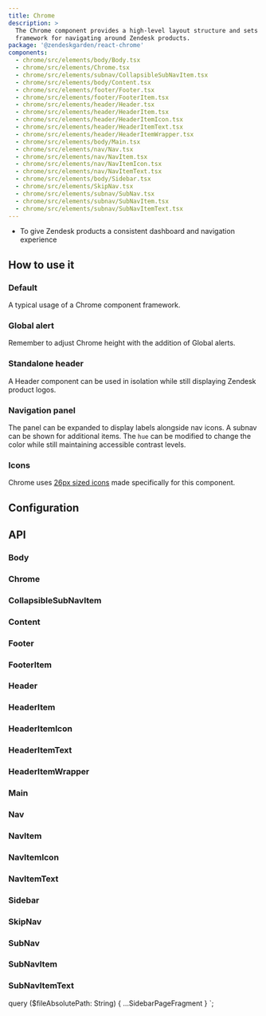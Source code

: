 ```yaml
---
title: Chrome
description: >
  The Chrome component provides a high-level layout structure and sets a
  framework for navigating around Zendesk products.
package: '@zendeskgarden/react-chrome'
components:
  - chrome/src/elements/body/Body.tsx
  - chrome/src/elements/Chrome.tsx
  - chrome/src/elements/subnav/CollapsibleSubNavItem.tsx
  - chrome/src/elements/body/Content.tsx
  - chrome/src/elements/footer/Footer.tsx
  - chrome/src/elements/footer/FooterItem.tsx
  - chrome/src/elements/header/Header.tsx
  - chrome/src/elements/header/HeaderItem.tsx
  - chrome/src/elements/header/HeaderItemIcon.tsx
  - chrome/src/elements/header/HeaderItemText.tsx
  - chrome/src/elements/header/HeaderItemWrapper.tsx
  - chrome/src/elements/body/Main.tsx
  - chrome/src/elements/nav/Nav.tsx
  - chrome/src/elements/nav/NavItem.tsx
  - chrome/src/elements/nav/NavItemIcon.tsx
  - chrome/src/elements/nav/NavItemText.tsx
  - chrome/src/elements/body/Sidebar.tsx
  - chrome/src/elements/SkipNav.tsx
  - chrome/src/elements/subnav/SubNav.tsx
  - chrome/src/elements/subnav/SubNavItem.tsx
  - chrome/src/elements/subnav/SubNavItemText.tsx
---
```


<Usage>
  <Use>
    <ul>
      <li>To give Zendesk products a consistent dashboard and navigation experience</li>
    </ul>
  </Use>
</Usage>

## How to use it

### Default

A typical usage of a Chrome component framework.


<CodeExample code={DefaultCode}>
  <Default />
</CodeExample>

### Global alert

Remember to adjust Chrome height with the addition of Global alerts.


<CodeExample code={GlobalAlertCode}>
  <GlobalAlert />
</CodeExample>

### Standalone header

A Header component can be used in isolation while still displaying Zendesk product logos.


<CodeExample code={StandaloneHeaderCode}>
  <StandaloneHeader />
</CodeExample>

### Navigation panel

The panel can be expanded to display labels alongside nav icons. A subnav can be
shown for additional items. The `hue` can be modified to change the color while
still maintaining accessible contrast levels.


<CodeExample code={NavigationCode}>
  <Navigation />
</CodeExample>

### Icons

Chrome uses [26px sized icons](/design/icons/chrome-icons) made specifically for this component.

## Configuration

<Configuration reactPackage={props.data.mdx.package} components={props.data.mdx.components} />

## API

### Body

<Component components={props.data.mdx.components} componentName="body" />

<PropSheet components={props.data.mdx.components} componentName="body" />

### Chrome

<Component components={props.data.mdx.components} componentName="chrome" />

<PropSheet components={props.data.mdx.components} componentName="chrome" />

### CollapsibleSubNavItem

<Component components={props.data.mdx.components} componentName="collapsibleSubNavItem" />

<PropSheet components={props.data.mdx.components} componentName="collapsibleSubNavItem" />

### Content

<Component components={props.data.mdx.components} componentName="content" />

<PropSheet components={props.data.mdx.components} componentName="content" />

### Footer

<Component components={props.data.mdx.components} componentName="footer" />

<PropSheet components={props.data.mdx.components} componentName="footer" />

### FooterItem

<Component components={props.data.mdx.components} componentName="footerItem" />

<PropSheet components={props.data.mdx.components} componentName="footerItem" />

### Header

<Component components={props.data.mdx.components} componentName="header" />

<PropSheet components={props.data.mdx.components} componentName="header" />

### HeaderItem

<Component components={props.data.mdx.components} componentName="headerItem" />

<PropSheet components={props.data.mdx.components} componentName="headerItem" />

### HeaderItemIcon

<Component components={props.data.mdx.components} componentName="headerItemIcon" />

<PropSheet components={props.data.mdx.components} componentName="headerItemIcon" />

### HeaderItemText

<Component components={props.data.mdx.components} componentName="headerItemText" />

<PropSheet components={props.data.mdx.components} componentName="headerItemText" />

### HeaderItemWrapper

<Component components={props.data.mdx.components} componentName="headerItemWrapper" />

<PropSheet components={props.data.mdx.components} componentName="headerItemWrapper" />

### Main

<Component components={props.data.mdx.components} componentName="main" />

<PropSheet components={props.data.mdx.components} componentName="main" />

### Nav

<Component components={props.data.mdx.components} componentName="nav" />

<PropSheet components={props.data.mdx.components} componentName="nav" />

### NavItem

<Component components={props.data.mdx.components} componentName="navItem" />

<PropSheet components={props.data.mdx.components} componentName="navItem" />

### NavItemIcon

<Component components={props.data.mdx.components} componentName="navItemIcon" />

<PropSheet components={props.data.mdx.components} componentName="navItemIcon" />

### NavItemText

<Component components={props.data.mdx.components} componentName="navItemText" />

<PropSheet components={props.data.mdx.components} componentName="navItemText" />

### Sidebar

<Component components={props.data.mdx.components} componentName="sidebar" />

<PropSheet components={props.data.mdx.components} componentName="sidebar" />

### SkipNav

<Component components={props.data.mdx.components} componentName="skipNav" />

<PropSheet components={props.data.mdx.components} componentName="skipNav" />

### SubNav

<Component components={props.data.mdx.components} componentName="subNav" />

<PropSheet components={props.data.mdx.components} componentName="subNav" />

### SubNavItem

<Component components={props.data.mdx.components} componentName="subNavItem" />

<PropSheet components={props.data.mdx.components} componentName="subNavItem" />

### SubNavItemText

<Component components={props.data.mdx.components} componentName="subNavItemText" />

<PropSheet components={props.data.mdx.components} componentName="subNavItemText" />


  query ($fileAbsolutePath: String) {
    ...SidebarPageFragment
  }
`;
